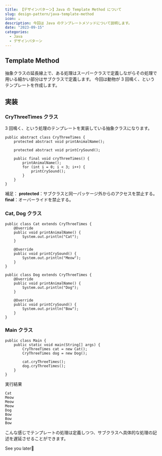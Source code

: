 ```yaml
---
title: 【デザインパターン】Java の Template Method について
slug: design-pattern/java-template-method
icon: ☕️
description: 今回は Java のテンプレートメソッドについて説明します。
date: "2023-09-15"
categories:
  - Java
  - デザインパターン
---
```

## Template Method

抽象クラスの延長線上で、ある処理はスーパークラスで定義しながらその処理で用いる細かい部分はサブクラスで定義します。
今回は動物が 3 回鳴く、というテンプレートを作成します。

## 実装

### CryThreeTimes クラス

3 回鳴く、という処理のテンプレートを実装している抽象クラスになります。

```java:java
public abstract class CryThreeTimes {
    protected abstract void printAnimalName();

    protected abstract void printCrySound();

    public final void cryThreeTimes() {
        printAnimalName();
        for (int i = 0; i < 3; i++) {
            printCrySound();
        }
    }
}
```

補足：
**protected**：サブクラスと同一パッケージ外からのアクセスを禁止する。
**final**：オーバーライドを禁止する。

### Cat, Dog クラス

```java:java
public class Cat extends CryThreeTimes {
    @Override
    public void printAnimalName() {
        System.out.println("Cat");
    }

    @Override
    public void printCrySound() {
        System.out.println("Meow");
    }
}
```

```java:java
public class Dog extends CryThreeTimes {
    @Override
    public void printAnimalName() {
        System.out.println("Dog");
    }

    @Override
    public void printCrySound() {
        System.out.println("Bow");
    }
}
```

### Main クラス

```java:java
public class Main {
    public static void main(String[] args) {
        CryThreeTimes cat = new Cat();
        CryThreeTimes dog = new Dog();

        cat.cryThreeTimes();
        dog.cryThreeTimes();
    }
}
```

実行結果

```
Cat
Meow
Meow
Meow
Dog
Bow
Bow
Bow
```

こんな感じでテンプレートの処理は定義しつつ、サブクラスへ具体的な処理の記述を遅延させることができます。

See you later👋
